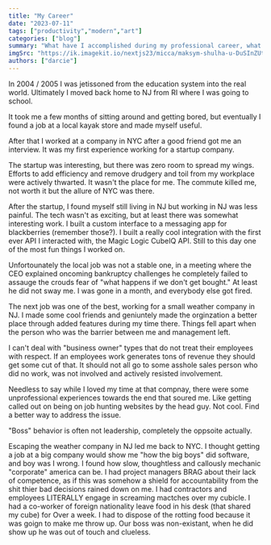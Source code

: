 ---
title: "My Career"
date: "2023-07-11"
tags: ["productivity","modern","art"]
categories: ["blog"]
summary: "What have I accomplished during my professional career, what could have done better and where do we go from here?"
imgSrc: "https://ik.imagekit.io/nextjs23/micca/maksym-shulha-u-DuSInZUtQ-unsplash.jpg"
authors: ["darcie"]
---

In 2004 / 2005 I was jetissoned from the education system into the real world. Ultimately I moved back home to NJ from RI where I was going to school.

It took me a few months of sitting around and getting bored, but eventually I found a job at a local kayak store and made myself useful.

After that I worked at a company in NYC after a good friend got me an interview. It was my first experience working for a startup company.

The startup was interesting, but there was zero room to spread my wings. Efforts to add efficiency and remove drudgery and toil from my workplace were actively thwarted. It wasn't the place for me. The commute killed me, not worth it but the allure of NYC was there.

After the startup, I found myself still living in NJ but working in NJ was less painful. The tech wasn't as exciting, but at least there was somewhat interesting work. I built a custom interface to a messaging app for blackberries (remember those?). I built a really cool integration
with the first ever API I interacted with, the Magic Logic CubeIQ API. Still to this day one of the most fun things I worked on.

Unfortounately the local job was not a stable one, in a meeting where the CEO explained oncoming bankruptcy challenges he completely failed to assauge the crouds fear of "what happens if we don't get bought." At least he did not sway me. I was gone in a month, and everybody else got
fired.

The next job was one of the best, working for a small weather company in NJ. I made some cool friends and geniuntely made the orginzation a better place through added features during my time there. Things fell apart when the person who was the barrier between me and management left.

I can't deal with "business owner" types that do not treat their employees with respect. If an employees work generates tons of revenue they should get some cut of that. It should not all go to some asshole sales person who did no work, was not involved and actively resisted involvement.

Needless to say while I loved my time at that compnay, there were some unprofessional experiences towards the end that soured me. Like getting called out on being on job hunting websites by the head guy. Not cool. Find a better way to address the issue.

"Boss" behavior is often not leadership, completely the oppsoite actually.

Escaping the weather company in NJ led me back to NYC. I thought getting a job at a big company would show me "how the big boys" did software, and boy was I wrong. I found how slow, thoughtless and callously mechanic "corporate" america can be. I had project managers BRAG about their
lack of competence, as if this was somehow a shield for accountability from the shit thier bad decisions rained down on me. I had contractors and employees LITERALLY engage in screaming mactches over my cubicle. I had a co-worker of foreign nationality leave food in his desk (that shared my cube) for Over
a week. I had to dispose of the rotting food because it was goign to make me throw up. Our boss was non-existant, when he did show up he was out of touch and clueless.